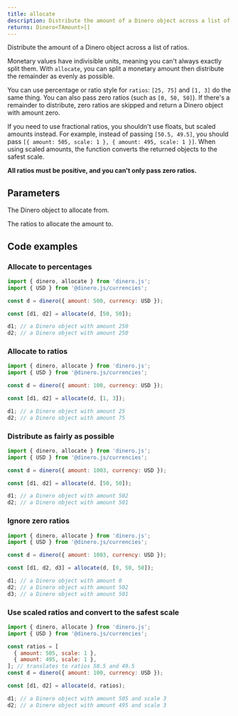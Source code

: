 ```yaml
---
title: allocate
description: Distribute the amount of a Dinero object across a list of ratios.
returns: Dinero<TAmount>[]
---
```


Distribute the amount of a Dinero object across a list of ratios.

Monetary values have indivisible units, meaning you can't always exactly split them. With `allocate`, you can split a monetary amount then distribute the remainder as evenly as possible.

You can use percentage or ratio style for `ratios`: `[25, 75]` and `[1, 3]` do the same thing. You can also pass zero ratios (such as `[0, 50, 50]`). If there's a remainder to distribute, zero ratios are skipped and return a Dinero object with amount zero.

If you need to use fractional ratios, you shouldn't use floats, but scaled amounts instead. For example, instead of passing `[50.5, 49.5]`, you should pass `[{ amount: 505, scale: 1 }, { amount: 495, scale: 1 }]`. When using scaled amounts, the function converts the returned objects to the safest scale.

**All ratios must be positive, and you can't only pass zero ratios.**

## Parameters

<Parameters>

<Parameter name="dineroObject" type="Dinero<TAmount>" required={true}>

The Dinero object to allocate from.

</Parameter>

<Parameter name="ratios" type="Array<ScaledAmount<TAmount> | TAmount>" required={true}>

The ratios to allocate the amount to.

</Parameter>

</Parameters>

## Code examples

### Allocate to percentages

```js
import { dinero, allocate } from 'dinero.js';
import { USD } from '@dinero.js/currencies';

const d = dinero({ amount: 500, currency: USD });

const [d1, d2] = allocate(d, [50, 50]);

d1; // a Dinero object with amount 250
d2; // a Dinero object with amount 250
```

### Allocate to ratios

```js
import { dinero, allocate } from 'dinero.js';
import { USD } from '@dinero.js/currencies';

const d = dinero({ amount: 100, currency: USD });

const [d1, d2] = allocate(d, [1, 3]);

d1; // a Dinero object with amount 25
d2; // a Dinero object with amount 75
```

### Distribute as fairly as possible

```js
import { dinero, allocate } from 'dinero.js';
import { USD } from '@dinero.js/currencies';

const d = dinero({ amount: 1003, currency: USD });

const [d1, d2] = allocate(d, [50, 50]);

d1; // a Dinero object with amount 502
d2; // a Dinero object with amount 501
```

### Ignore zero ratios

```js
import { dinero, allocate } from 'dinero.js';
import { USD } from '@dinero.js/currencies';

const d = dinero({ amount: 1003, currency: USD });

const [d1, d2, d3] = allocate(d, [0, 50, 50]);

d1; // a Dinero object with amount 0
d2; // a Dinero object with amount 502
d3; // a Dinero object with amount 501
```

### Use scaled ratios and convert to the safest scale

```js
import { dinero, allocate } from 'dinero.js';
import { USD } from '@dinero.js/currencies';

const ratios = [
  { amount: 505, scale: 1 },
  { amount: 495, scale: 1 },
]; // translates to ratios 50.5 and 49.5
const d = dinero({ amount: 100, currency: USD });

const [d1, d2] = allocate(d, ratios);

d1; // a Dinero object with amount 505 and scale 3
d2; // a Dinero object with amount 495 and scale 3
```
